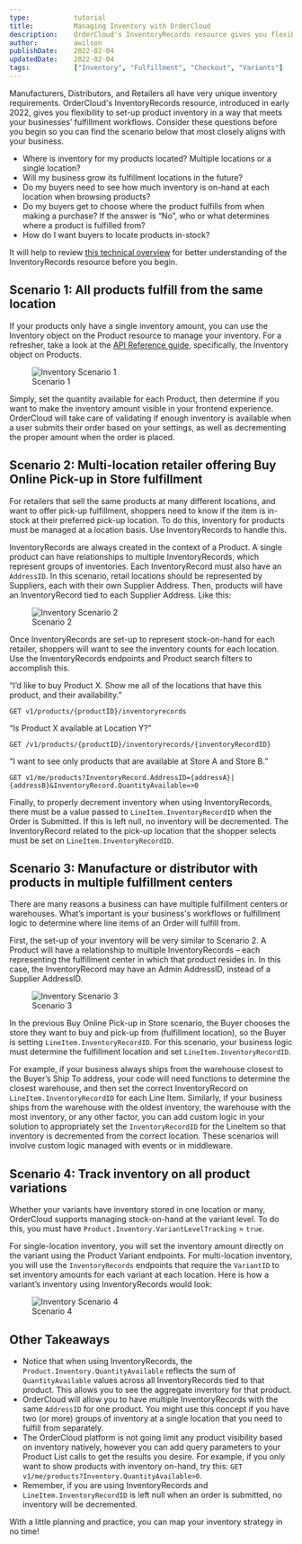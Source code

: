 ```yaml
---
type:           tutorial
title:          Managing Inventory with OrderCloud
description:    OrderCloud's InventoryRecords resource gives you flexibility to set-up product inventory in a way that meets your businesses’ fulfillment workflows.
author:         awilson
publishDate:    2022-02-04
updatedDate:    2022-02-04    
tags:           ["Inventory", "Fulfillment", "Checkout", "Variants"]
---
```


Manufacturers, Distributors, and Retailers all have very unique inventory requirements. OrderCloud's InventoryRecords resource, introduced in early 2022, gives you flexibility to set-up product inventory in a way that meets your businesses’ fulfillment workflows. Consider these questions before you begin so you can find the scenario below that most closely aligns with your business.

 - Where is inventory for my products located? Multiple locations or a single location?
-   Will my business grow its fulfillment locations in the future?
-   Do my buyers need to see how much inventory is on-hand at each location when browsing products?
-   Do my buyers get to choose where the product fulfills from when making a purchase? If the answer is “No”, who or what determines where a product is fulfilled from?
-   How do I want buyers to locate products in-stock?

It will help to review [this technical overview](https://ordercloud.io/knowledge-base/multi-location-inventory) for better understanding of the InventoryRecords resource before you begin.

## Scenario 1: All products fulfill from the same location

If your products only have a single inventory amount, you can use the Inventory object on the Product resource to manage your inventory. For a refresher, take a look at the [API Reference guide](https://ordercloud.io/api-reference/product-catalogs/products/create), specifically, the Inventory object on Products.

<figure class="blog-figure">
<img src="/images/knowledge-base/inline/inventory-use-guide/inventory_records_1.jpg" alt="Inventory Scenario 1"/>
<figcaption>Scenario 1</figcaption>
</figure>

Simply, set the quantity available for each Product, then determine if you want to make the inventory amount visible in your frontend experience. OrderCloud will take care of validating if enough inventory is available when a user submits their order based on your settings, as well as decrementing the proper amount when the order is placed.

## Scenario 2: Multi-location retailer offering Buy Online Pick-up in Store fulfillment

For retailers that sell the same products at many different locations, and want to offer pick-up fulfillment, shoppers need to know if the item is in-stock at their preferred pick-up location. To do this, inventory for products must be managed at a location basis. Use InventoryRecords to handle this.

InventoryRecords are always created in the context of a Product. A single product can have relationships to multiple InventoryRecords, which represent groups of inventories. Each InventoryRecord must also have an `AddressID`. In this scenario, retail locations should be represented by Suppliers, each with their own Supplier Address. Then, products will have an InventoryRecord tied to each Supplier Address. Like this:

<figure class="blog-figure">
<img src="/images/knowledge-base/inline/inventory-use-guide/inventory_records_2.jpg" alt="Inventory Scenario 2"/>
<figcaption>Scenario 2</figcaption>
</figure>

Once InventoryRecords are set-up to represent stock-on-hand for each retailer, shoppers will want to see the inventory counts for each location. Use the InventoryRecords endpoints and Product search filters to accomplish this.

 “I’d like to buy Product X. Show me all of the locations that have this product, and their availability.”

    GET v1/products/{productID}/inventoryrecords

“Is Product X available at Location Y?”

    GET /v1/products/{productID}/inventoryrecords/{inventoryRecordID}

“I want to see only products that are available at Store A and Store B.”

    GET v1/me/products?InventoryRecord.AddressID={addressA}|{addressB}&InventoryRecord.QuantityAvailable=>0

Finally, to properly decrement inventory when using InventoryRecords, there must be a value passed to `LineItem.InventoryRecordID` when the Order is Submitted. If this is left null, no inventory will be decremented. The InventoryRecord related to the pick-up location that the shopper selects must be set on `LineItem.InventoryRecordID`.

## Scenario 3: Manufacture or distributor with products in multiple fulfillment centers

There are many reasons a business can have multiple fulfillment centers or warehouses. What’s important is your business's workflows or fulfillment logic to determine where line items of an Order will fulfill from.

First, the set-up of your inventory will be very similar to Scenario 2. A Product will have a relationship to multiple InventoryRecords – each representing the fulfillment center in which that product resides in. In this case, the InventoryRecord may have an Admin AddressID, instead of a Supplier AddressID.

<figure class="blog-figure">
<img src="/images/knowledge-base/inline/inventory-use-guide/inventory_records_3.jpg" alt="Inventory Scenario 3"/>
<figcaption>Scenario 3</figcaption>
</figure>

In the previous Buy Online Pick-up in Store scenario, the Buyer chooses the store they want to buy and pick-up from (fulfillment location), so the Buyer is setting `LineItem.InventoryRecordID`. For this scenario, your business logic must determine the fulfillment location and set `LineItem.InventoryRecordID`.

For example, if your business always ships from the warehouse closest to the Buyer’s Ship To address, your code will need functions to determine the closest warehouse, and then set the correct InventoryRecord on `LineItem.InventoryRecordID` for each Line Item. Similarly, if your business ships from the warehouse with the oldest inventory, the warehouse with the most inventory, or any other factor, you can add custom logic in your solution to appropriately set the `InventoryRecordID` for the LineItem so that inventory is decremented from the correct location. These scenarios will involve custom logic managed with events or in middleware.

## Scenario 4: Track inventory on all product variations

Whether your variants have inventory stored in one location or many, OrderCloud supports managing stock-on-hand at the variant level. To do this, you must have `Product.Inventory.VariantLevelTracking` = `true`.

For single-location inventory, you will set the inventory amount directly on the variant using the Product Variant endpoints. For multi-location inventory, you will use the `InventoryRecords` endpoints that require the `VariantID` to set inventory amounts for each variant at each location. Here is how a variant’s inventory using InventoryRecords would look:

<figure class="blog-figure">
<img src="/images/knowledge-base/inline/inventory-use-guide/inventory_records_4.jpg" alt="Inventory Scenario 4"/>
<figcaption>Scenario 4</figcaption>
</figure>

## Other Takeaways

 - Notice that when using InventoryRecords, the `Product.Inventory.QuantityAvailable` reflects the sum of `QuantityAvailable` values across all InventoryRecords tied to that product. This allows you to see the aggregate inventory for that product.
-   OrderCloud will allow you to have multiple InventoryRecords with the same `AddressID` for one product. You might use this concept if you have two (or more) groups of inventory at a single location that you need to fulfill from separately.
-   The OrderCloud platform is not going limit any product visibility based on inventory natively, however you can add query parameters to your Product List calls to get the results you desire. For example, if you only want to show products with inventory on-hand, try this: `GET v1/me/products?Inventory.QuantityAvailable>0`.
-   Remember, if you are using InventoryRecords and `LineItem.InventoryRecordID` is left null when an order is submitted, no inventory will be decremented.
    
With a little planning and practice, you can map your inventory strategy in no time!

